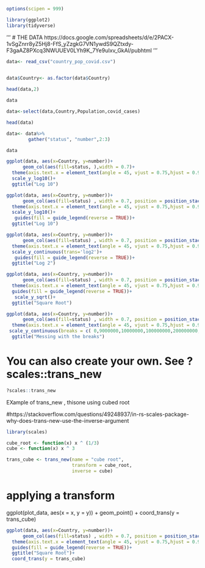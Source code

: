 

```r
options(scipen = 999)
```

```r
library(ggplot2)
library(tidyverse)
```
'''
# THE DATA https://docs.google.com/spreadsheets/d/e/2PACX-1vSgZnrr8yZ5Hj8-FfS_yZzgkG7VN1ywdS9QZtxdy-F3gaAZ8PXcq3NWUUEV0LYh9K_7Ye9uIxv_GkAl/pubhtml
'''

```r
data<- read_csv("country_pop_covid.csv")
                
```

```r
data$Country<- as.factor(data$Country)
```

```r
head(data,2)
```


```r
data
```


```r
data<-select(data,Country,Population,covid_cases)
```

```r
head(data)
```


```r
data<- data%>%
        gather("status", "number",2:3)
```

```r
data
```


```r
ggplot(data, aes(x=Country, y=number))+
      geom_col(aes(fill=status, ),width = 0.7)+
  theme(axis.text.x = element_text(angle = 45, vjust = 0.75,hjust = 0.9))+
  scale_y_log10()+
  ggtitle("Log 10")
```



```r
ggplot(data, aes(x=Country, y=number))+
      geom_col(aes(fill=status) , width = 0.7, position = position_stack(reverse = T))+
  theme(axis.text.x = element_text(angle = 45, vjust = 0.75,hjust = 0.9))+
  scale_y_log10()+
   guides(fill = guide_legend(reverse = TRUE))+
  ggtitle("Log 10")
```


```r
ggplot(data, aes(x=Country, y=number))+
      geom_col(aes(fill=status) , width = 0.7, position = position_stack(reverse = T))+
  theme(axis.text.x = element_text(angle = 45, vjust = 0.75,hjust = 0.9))+
  scale_y_continuous(trans='log2')+
   guides(fill = guide_legend(reverse = TRUE))+
  ggtitle("Log 2")
```


```r
ggplot(data, aes(x=Country, y=number))+
      geom_col(aes(fill=status) , width = 0.7, position = position_stack(reverse = T))+
  theme(axis.text.x = element_text(angle = 45, vjust = 0.75,hjust = 0.9))+
  guides(fill = guide_legend(reverse = TRUE))+
   scale_y_sqrt()+
  ggtitle("Square Root")
```


```r
ggplot(data, aes(x=Country, y=number))+
      geom_col(aes(fill=status) , width = 0.7, position = position_stack(reverse = T))+
  theme(axis.text.x = element_text(angle = 45, vjust = 0.75,hjust = 0.9))+
 scale_y_continuous(breaks = c( 0,9000000,10000000,100000000,200000000,300000000))+
  ggtitle("Messing with the breaks")
```


# You can also create your own. See ?scales::trans_new
```r
?scales::trans_new
```


EXample of trans_new , thisone using cubed root

#https://stackoverflow.com/questions/49248937/in-rs-scales-package-why-does-trans-new-use-the-inverse-argument

```r
library(scales)
```

```r
cube_root <- function(x) x ^ (1/3)
cube <- function(x) x ^ 3
```

```r
trans_cube <- trans_new(name = "cube root",
                        transform = cube_root,
                        inverse = cube)
```

# applying a transform
ggplot(plot_data, aes(x = x, y = y)) +
  geom_point() +
  coord_trans(y = trans_cube)
  
```r
ggplot(data, aes(x=Country, y=number))+
      geom_col(aes(fill=status) , width = 0.7, position = position_stack(reverse = T))+
  theme(axis.text.x = element_text(angle = 45, vjust = 0.75,hjust = 0.9))+
  guides(fill = guide_legend(reverse = TRUE))+
  ggtitle("Square Root")+
  coord_trans(y = trans_cube)
```


















